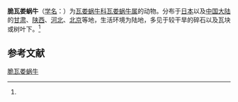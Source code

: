 {{Speciesbox
| name = 脆瓦娄蜗牛
| status = 
| status_system = 
| image = 
| genus = Vallonia
| species = tenera
| authority = (Reinhardt, 1877)<ref name='id10982'>{{cite web| url =http://www.bioinfo.cn/db05/BjdwSpecies.php?action=view&id=10982| title =脆瓦娄蜗牛| work =《中国动物物种编目数据库》| publisher =中国科学院微生物研究所| author =中国科学院动物研究所| accessdate =2009-04-28| deadurl =yes| archiveurl =https://web.archive.org/web/20160305001410/http://www.bioinfo.cn/db05/BjdwSpecies.php?action=view&id=10982| archivedate =2016-03-05}}</ref>
}}

'''脆瓦娄蜗牛'''（[[学名|学名]]：{{lang|la|''Vallonia tenera''}}）为[[瓦娄蜗牛科|瓦娄蜗牛科]][[瓦娄蜗牛属|瓦娄蜗牛属]]的动物。分布于[[日本|日本]]以及[[中国大陆|中国大陆]]的[[甘肃|甘肃]]、[[陕西|陕西]]、[[河北|河北]]、[[北京|北京]]等地，生活环境为陆地，多见于较干旱的碎石以及瓦块或树叶下。<ref name='id10982'/>

== 参考文献 ==
{{reflist}}

{{Wikispecies|Vallonia tenera}}
{{Taxonbar|from=Q15227222}}

[[Category:瓦娄蜗牛属|脆瓦娄蜗牛]]


{{软体动物小作品}}